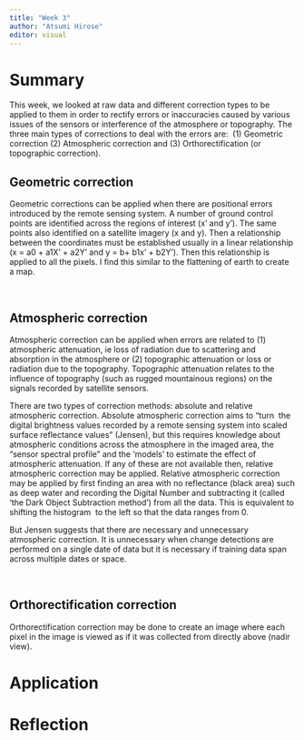 ```yaml
---
title: "Week 3"
author: "Atsumi Hirose"
editor: visual
---
```


# Summary

This week, we looked at raw data and different correction types to be applied to them in order to rectify errors or inaccuracies caused by various issues of the sensors or interference of the atmosphere or topography. The three main types of corrections to deal with the errors are:  (1) Geometric correction (2) Atmospheric correction and (3) Orthorectification (or topographic correction).

## Geometric correction

Geometric corrections can be applied when there are positional errors introduced by the remote sensing system. A number of ground control points are identified across the regions of interest (x' and y'). The same points also identified on a satellite imagery (x and y). Then a relationship between the coordinates must be established usually in a linear relationship (x = a0 + a1X' + a2Y' and y = b+ b1x' + b2Y'). Then this relationship is applied to all the pixels. I find this similar to the flattening of earth to create a map.

 

## Atmospheric correction

Atmospheric correction can be applied when errors are related to (1) atmospheric attenuation, ie loss of radiation due to scattering and absorption in the atmosphere or (2) topographic attenuation or loss or radiation due to the topography. Topographic attenuation relates to the influence of topography (such as rugged mountainous regions) on the signals recorded by satellite sensors.

There are two types of correction methods: absolute and relative atmospheric correction. Absolute atmospheric correction aims to "turn  the digital brightness values recorded by a remote sensing system into scaled surface reflectance values" (Jensen), but this requires knowledge about atmospheric conditions across the atmosphere in the imaged area, the "sensor spectral profile" and the 'models' to estimate the effect of atmospheric attenuation. If any of these are not available then, relative atmospheric correction may be applied. Relative atmospheric correction may be applied by first finding an area with no reflectance (black area) such as deep water and recording the Digital Number and subtracting it (called 'the Dark Object Subtraction method') from all the data. This is equivalent to shifting the histogram  to the left so that the data ranges from 0.  

But Jensen suggests that there are necessary and unnecessary atmospheric correction. It is unnecessary when change detections are performed on a single date of data but it is necessary if training data span across multiple dates or space.

 

## Orthorectification correction

Orthorectification correction may be done to create an image where each pixel in the image is viewed as if it was collected from directly above (nadir view).

# Application

# Reflection
